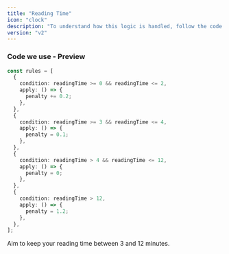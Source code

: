 ```yaml
---
title: "Reading Time"
icon: "clock"
description: "To understand how this logic is handled, follow the code here: <a href='https://github.com/perisicnikola37/dev-to-rater/blob/v2.x/analyzer/src/core/implementations/calculateReadingTimeScore.ts' target='_blank'>Code in repository</a>"
version: "v2"
---
```


### Code we use - Preview

```typescript typescript
const rules = [
  {
    condition: readingTime >= 0 && readingTime <= 2,
    apply: () => {
      penalty += 0.2;
    },
  },
  {
    condition: readingTime >= 3 && readingTime <= 4,
    apply: () => {
      penalty = 0.1;
    },
  },
  {
    condition: readingTime > 4 && readingTime <= 12,
    apply: () => {
      penalty = 0;
    },
  },
  {
    condition: readingTime > 12,
    apply: () => {
      penalty = 1.2;
    },
  },
];
```

<Tip>Aim to keep your reading time between 3 and 12 minutes.</Tip>
